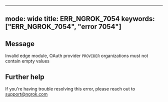 
---
mode: wide
title: ERR_NGROK_7054
keywords: ["ERR_NGROK_7054", "error 7054"]
---

## Message
Invalid edge module, OAuth provider `PROVIDER` organizations must not contain empty values




## Further help
If you're having trouble resolving this error, please reach out to [support@ngrok.com](mailto:support@ngrok.com?subject=Help%20with%20ERR_NGROK_7054)

